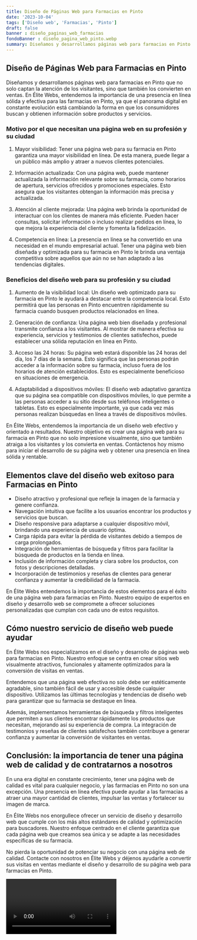 ```yaml
---
title: Diseño de Páginas Web para Farmacias en Pinto
date: '2023-10-04'
tags: ['Diseño web', 'Farmacias', 'Pinto']
draft: false
banner : diseño_paginas_web_farmacias
fondoBanner : diseño_pagina_web_pinto.webp
summary: Diseñamos y desarrollamos páginas web para farmacias en Pinto que no solo captan la atención de los visitantes, sino que también los convierten en ventas. En Élite Webs, entendemos la importancia de una presencia en línea sólida y efectiva para las farmacias en Pinto, ya que el panorama digital en constante evolución está cambiando la forma en que los consumidores buscan y obtienen información sobre productos y servicios.
---
```


## Diseño de Páginas Web para Farmacias en Pinto

Diseñamos y desarrollamos páginas web para farmacias en Pinto que no solo captan la atención de los visitantes, sino que también los convierten en ventas. En Élite Webs, entendemos la importancia de una presencia en línea sólida y efectiva para las farmacias en Pinto, ya que el panorama digital en constante evolución está cambiando la forma en que los consumidores buscan y obtienen información sobre productos y servicios.

### Motivo por el que necesitan una página web en su profesión y su ciudad

1. Mayor visibilidad: Tener una página web para su farmacia en Pinto garantiza una mayor visibilidad en línea. De esta manera, puede llegar a un público más amplio y atraer a nuevos clientes potenciales.

2. Información actualizada: Con una página web, puede mantener actualizada la información relevante sobre su farmacia, como horarios de apertura, servicios ofrecidos y promociones especiales. Esto asegura que los visitantes obtengan la información más precisa y actualizada.

3. Atención al cliente mejorada: Una página web brinda la oportunidad de interactuar con los clientes de manera más eficiente. Pueden hacer consultas, solicitar información o incluso realizar pedidos en línea, lo que mejora la experiencia del cliente y fomenta la fidelización.

4. Competencia en línea: La presencia en línea se ha convertido en una necesidad en el mundo empresarial actual. Tener una página web bien diseñada y optimizada para su farmacia en Pinto le brinda una ventaja competitiva sobre aquellos que aún no se han adaptado a las tendencias digitales.

### Beneficios del diseño web para su profesión y su ciudad

1. Aumento de la visibilidad local: Un diseño web optimizado para su farmacia en Pinto le ayudará a destacar entre la competencia local. Esto permitirá que las personas en Pinto encuentren rápidamente su farmacia cuando busquen productos relacionados en línea.

2. Generación de confianza: Una página web bien diseñada y profesional transmite confianza a los visitantes. Al mostrar de manera efectiva su experiencia, servicios y testimonios de clientes satisfechos, puede establecer una sólida reputación en línea en Pinto.

3. Acceso las 24 horas: Su página web estará disponible las 24 horas del día, los 7 días de la semana. Esto significa que las personas podrán acceder a la información sobre su farmacia, incluso fuera de los horarios de atención establecidos. Esto es especialmente beneficioso en situaciones de emergencia.

4. Adaptabilidad a dispositivos móviles: El diseño web adaptativo garantiza que su página sea compatible con dispositivos móviles, lo que permite a las personas acceder a su sitio desde sus teléfonos inteligentes o tabletas. Esto es especialmente importante, ya que cada vez más personas realizan búsquedas en línea a través de dispositivos móviles.

En Élite Webs, entendemos la importancia de un diseño web efectivo y orientado a resultados. Nuestro objetivo es crear una página web para su farmacia en Pinto que no solo impresione visualmente, sino que también atraiga a los visitantes y los convierta en ventas. Contáctenos hoy mismo para iniciar el desarrollo de su página web y obtener una presencia en línea sólida y rentable.

<GifSeo />

<Cta />

## Elementos clave del diseño web exitoso para Farmacias en Pinto

- Diseño atractivo y profesional que refleje la imagen de la farmacia y genere confianza.
- Navegación intuitiva que facilite a los usuarios encontrar los productos y servicios que buscan.
- Diseño responsive para adaptarse a cualquier dispositivo móvil, brindando una experiencia de usuario óptima.
- Carga rápida para evitar la pérdida de visitantes debido a tiempos de carga prolongados.
- Integración de herramientas de búsqueda y filtros para facilitar la búsqueda de productos en la tienda en línea.
- Inclusión de información completa y clara sobre los productos, con fotos y descripciones detalladas.
- Incorporación de testimonios y reseñas de clientes para generar confianza y aumentar la credibilidad de la farmacia.

En Élite Webs entendemos la importancia de estos elementos para el éxito de una página web para farmacias en Pinto. Nuestro equipo de expertos en diseño y desarrollo web se compromete a ofrecer soluciones personalizadas que cumplan con cada uno de estos requisitos.

## Cómo nuestro servicio de diseño web puede ayudar

En Élite Webs nos especializamos en el diseño y desarrollo de páginas web para farmacias en Pinto. Nuestro enfoque se centra en crear sitios web visualmente atractivos, funcionales y altamente optimizados para la conversión de visitas en ventas.

Entendemos que una página web efectiva no solo debe ser estéticamente agradable, sino también fácil de usar y accesible desde cualquier dispositivo. Utilizamos las últimas tecnologías y tendencias de diseño web para garantizar que su farmacia se destaque en línea.

Además, implementamos herramientas de búsqueda y filtros inteligentes que permiten a sus clientes encontrar rápidamente los productos que necesitan, mejorando así su experiencia de compra. La integración de testimonios y reseñas de clientes satisfechos también contribuye a generar confianza y aumentar la conversión de visitantes en ventas.

## Conclusión: la importancia de tener una página web de calidad y de contratarnos a nosotros

En una era digital en constante crecimiento, tener una página web de calidad es vital para cualquier negocio, y las farmacias en Pinto no son una excepción. Una presencia en línea efectiva puede ayudar a las farmacias a atraer una mayor cantidad de clientes, impulsar las ventas y fortalecer su imagen de marca.

En Élite Webs nos enorgullece ofrecer un servicio de diseño y desarrollo web que cumple con los más altos estándares de calidad y optimización para buscadores. Nuestro enfoque centrado en el cliente garantiza que cada página web que creamos sea única y se adapte a las necesidades específicas de su farmacia.

No pierda la oportunidad de potenciar su negocio con una página web de calidad. Contacte con nosotros en Élite Webs y déjenos ayudarle a convertir sus visitas en ventas mediante el diseño y desarrollo de su página web para farmacias en Pinto.

<Video />

<CtaBot job='Farmacias' city='Pinto'/>

<Gmaps query='Pinto+españa+maps' />